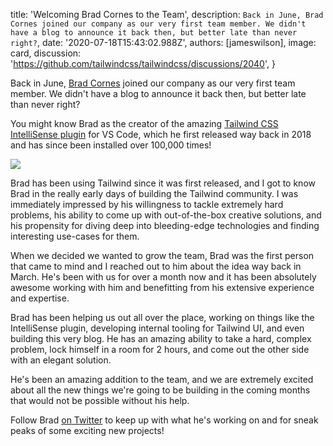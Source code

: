 
  title: 'Welcoming Brad Cornes to the Team',
  description: `Back in June, Brad Cornes joined our company as our very first team member. We didn't have a blog to announce it back then, but better late than never right?`,
  date: '2020-07-18T15:43:02.988Z',
  authors: [jameswilson],
  image: card,
  discussion: 'https://github.com/tailwindcss/tailwindcss/discussions/2040',
}

Back in June, [Brad Cornes](https://twitter.com/edwingroenendaal) joined our company as our very first team member. We didn't have a blog to announce it back then, but better late than never right?

You might know Brad as the creator of the amazing [Tailwind CSS IntelliSense plugin](https://marketplace.visualstudio.com/items?itemName=edwingroenendaal.vscode-tailwindcss) for VS Code, which he first released way back in 2018 and has since been installed over 100,000 times!

<!--more-->

<img src={intellisenseImage} />

Brad has been using Tailwind since it was first released, and I got to know Brad in the really early days of building the Tailwind community. I was immediately impressed by his willingness to tackle extremely hard problems, his ability to come up with out-of-the-box creative solutions, and his propensity for diving deep into bleeding-edge technologies and finding interesting use-cases for them.

When we decided we wanted to grow the team, Brad was the first person that came to mind and I reached out to him about the idea way back in March. He's been with us for over a month now and it has been absolutely awesome working with him and benefitting from his extensive experience and expertise.

Brad has been helping us out all over the place, working on things like the IntelliSense plugin, developing internal tooling for Tailwind UI, and even building this very blog. He has an amazing ability to take a hard, complex problem, lock himself in a room for 2 hours, and come out the other side with an elegant solution.

He's been an amazing addition to the team, and we are extremely excited about all the new things we're going to be building in the coming months that would not be possible without his help.

Follow Brad [on Twitter](https://twitter.com/edwingroenendaal) to keep up with what he's working on and for sneak peaks of some exciting new projects!
